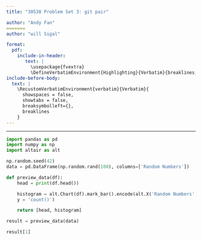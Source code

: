 ```yaml
---
title: "30538 Problem Set 3: git pair"

author: "Andy Fan"
=======
author: "will Sigal"

format: 
  pdf:
    include-in-header: 
       text: |
         \usepackage{fvextra}
         \DefineVerbatimEnvironment{Highlighting}{Verbatim}{breaklines,commandchars=\\\{\}}
include-before-body:
  text: |
    \RecustomVerbatimEnvironment{verbatim}{Verbatim}{
      showspaces = false,
      showtabs = false,
      breaksymbolleft={},
      breaklines
    }
---
```

---

```python
import pandas as pd
import numpy as np
import altair as alt

np.random.seed(42)
data = pd.DataFrame(np.random.rand(100), columns=['Random Numbers'])

def preview_data(df):
    head = print(df.head())

    histogram = alt.Chart(df).mark_bar().encode(alt.X('Random Numbers', bin = alt.Bin(maxbins = 30)),
    y = 'count()')

    return [head, histogram]

result = preview_data(data)

result[1]
```